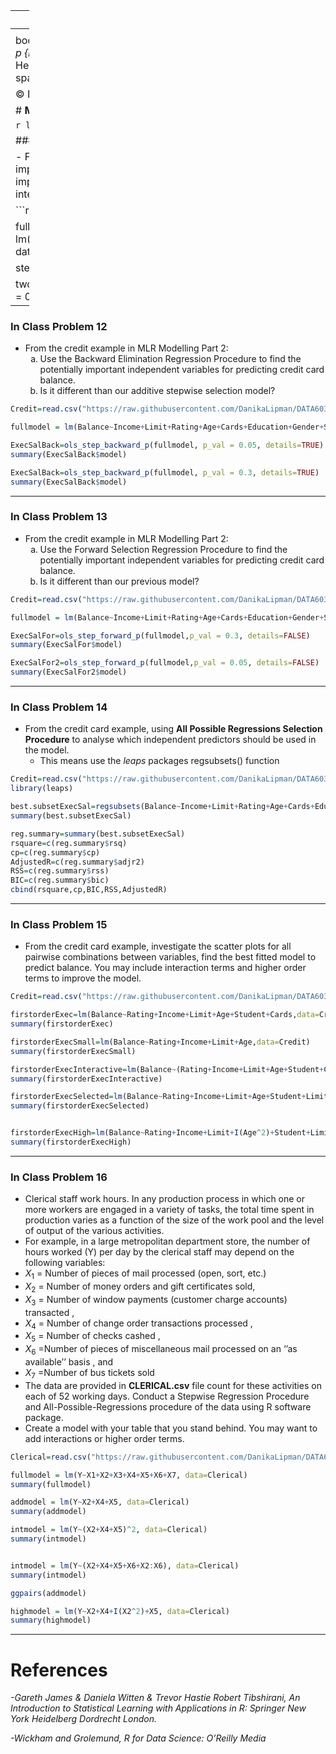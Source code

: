
---
title: 'Data603: Statistical Modelling with Data'
output:
  html_document:
    df_print: paged
---
<style type="text/css">

body{ /* Normal  */
      font-size: 18px;
      line-height: 2em;
  }
td {  /* Table  */
  font-size: 12px;
}
.title {
  font-size: 38px;
  color: DarkRed;
}
 p {line-height: 2em;}
h1 { /* Header 1 */
  font-size: 28px;
  color: DarkBlue;
}
h2 { /* Header 2 */
    font-size: 22px;
  color: Teal;
}
h3 { /* Header 3 */
  font-size: 22px;
  color: Green;
}
code.r{ /* Code block */
    font-size: 12px;
}
pre { /* Code block - determines code spacing between lines */
    font-size: 14px;
}
</style>

&copy; Danika Lipman 2023, based on content created by Thuntida Ngamkham

# **MULTIPLE LINEAR REGRESSION PART 3 IN CLASS PROBLEMS**

```r
library(olsrr)
```

###  **In Class Problem 11**

- From the credit example in MLR Modelling Part 2:
  a) Use the Stepwise Regression Procedure to find the potentially important independent variables for predicting credit card balance.
  b) Build a model based on results from part a) where the important variables have two-way interactions.
  c) Use the Stepwise Regression Procedure to find a final model based on this interaction model in which all predictors contribute.


```r
Credit=read.csv("https://raw.githubusercontent.com/DanikaLipman/DATA603/main/credit.csv")

full = lm(Balance~Income+Limit+Rating+Age+Cards+Education+factor(Gender)+factor(Student)+factor(Ethnicity)+factor(Married), data=Credit)

stepmod=ols_step_both_p(full,pent = 0.1, prem = 0.3, details=TRUE)

twoway = lm(Balance~(Income+Rating+Student+Limit+Cards+Age)^2, data=Credit)
stepmod=ols_step_both_p(twoway,pent = 0.1, prem = 0.3, details=TRUE)
```


-----------------------------------------------------------------------------------


###  **In Class Problem 12**

- From the credit example in MLR Modelling Part 2:
  a) Use the Backward Elimination Regression Procedure to find the potentially important independent variables for predicting credit card balance.
  b) Is it different than our additive stepwise selection model? 


```r
Credit=read.csv("https://raw.githubusercontent.com/DanikaLipman/DATA603/main/credit.csv")
```

```r
fullmodel = lm(Balance~Income+Limit+Rating+Age+Cards+Education+Gender+Student+Ethnicity+Married, data=Credit)

ExecSalBack=ols_step_backward_p(fullmodel, p_val = 0.05, details=TRUE)
summary(ExecSalBack$model)

ExecSalBack=ols_step_backward_p(fullmodel, p_val = 0.3, details=TRUE)
summary(ExecSalBack$model)

```

-----------------------------------------------------------------------------------


###  **In Class Problem 13**

- From the credit example in MLR Modelling Part 2:
  a) Use the Forward Selection Regression Procedure to find the potentially important independent variables for predicting credit card balance.
  b) Is it different than our previous model? 


```r
Credit=read.csv("https://raw.githubusercontent.com/DanikaLipman/DATA603/main/credit.csv")
```

```r
fullmodel = lm(Balance~Income+Limit+Rating+Age+Cards+Education+Gender+Student+Ethnicity+Married, data=Credit)

ExecSalFor=ols_step_forward_p(fullmodel,p_val = 0.3, details=FALSE)
summary(ExecSalFor$model)

ExecSalFor2=ols_step_forward_p(fullmodel,p_val = 0.05, details=FALSE)
summary(ExecSalFor2$model)
```

-----------------------------------------------------------------------------------


###  **In Class Problem 14**

- From the credit card example, using **All Possible Regressions Selection Procedure** to analyse which independent predictors should be used in the model.
  + This means use the *leaps* packages regsubsets() function


```r
Credit=read.csv("https://raw.githubusercontent.com/DanikaLipman/DATA603/main/credit.csv")
library(leaps)
```

```r
best.subsetExecSal=regsubsets(Balance~Income+Limit+Rating+Age+Cards+Education+Gender+Student+Ethnicity+Married, data=Credit)
summary(best.subsetExecSal)

reg.summary=summary(best.subsetExecSal)
rsquare=c(reg.summary$rsq)
cp=c(reg.summary$cp)
AdjustedR=c(reg.summary$adjr2)
RSS=c(reg.summary$rss)
BIC=c(reg.summary$bic)
cbind(rsquare,cp,BIC,RSS,AdjustedR)
```

-----------------------------------------------------------------------------------


###  **In Class Problem 15**

- From the credit card example, investigate the scatter plots for all pairwise combinations between variables, find the best fitted model to predict balance. You may include interaction terms and higher order terms to improve the model.

```r
Credit=read.csv("https://raw.githubusercontent.com/DanikaLipman/DATA603/main/credit.csv")
```

```r
firstorderExec=lm(Balance~Rating+Income+Limit+Age+Student+Cards,data=Credit)
summary(firstorderExec)

firstorderExecSmall=lm(Balance~Rating+Income+Limit+Age,data=Credit)
summary(firstorderExecSmall)

firstorderExecInteractive=lm(Balance~(Rating+Income+Limit+Age+Student+Cards)^2,data=Credit)
summary(firstorderExecInteractive)

firstorderExecSelected=lm(Balance~Rating+Income+Limit+Age+Student+Limit*Student+Income*Student+Rating*Limit+Rating*Income,data=Credit)
summary(firstorderExecSelected)


firstorderExecHigh=lm(Balance~Rating+Income+Limit+I(Age^2)+Student+Limit*Student+Income*Student+Rating*Limit+Rating*Income,data=Credit)
summary(firstorderExecHigh)
```

-----------------------------------------------------------------------------------


###  **In Class Problem 16**

- Clerical staff work hours. In any production process in which one or more workers are engaged in a variety of tasks, the total time spent in production varies as a function of the size of the work pool and the level of output of the various activities. 
 - For example, in a large metropolitan department store, the number of hours worked (Y) per day by the clerical staff may depend on the following variables: 
  + $X_1$ = Number of pieces of mail processed (open, sort, etc.)
  + $X_2$ = Number of money orders and gift certificates sold,
  + $X_3$ = Number of window payments (customer charge accounts) transacted ,
  + $X_4$ = Number of change order transactions processed ,
  + $X_5$ = Number of checks cashed ,
  + $X_6$ =Number of pieces of miscellaneous mail processed on an ''as available'' basis , and
  + $X_7$ =Number of bus tickets sold 
- The data are provided in **CLERICAL.csv** file count for these activities on each of 52 working days. Conduct a Stepwise Regression Procedure and All-Possible-Regressions procedure of the data using R software package. 
- Create a model with your table that you stand behind. You may want to add interactions or higher order terms. 

```r
Clerical=read.csv("https://raw.githubusercontent.com/DanikaLipman/DATA603/main/CLERICAL.csv")
```

```r
fullmodel = lm(Y~X1+X2+X3+X4+X5+X6+X7, data=Clerical)
summary(fullmodel)

addmodel = lm(Y~X2+X4+X5, data=Clerical)
summary(addmodel)

intmodel = lm(Y~(X2+X4+X5)^2, data=Clerical)
summary(intmodel)


intmodel = lm(Y~(X2+X4+X5+X6+X2:X6), data=Clerical)
summary(intmodel)

ggpairs(addmodel)

highmodel = lm(Y~X2+X4+I(X2^2)+X5, data=Clerical)
summary(highmodel)
```

----------------------------------------------------------------------------------





# References
_-Gareth James & Daniela Witten & Trevor Hastie Robert Tibshirani, An Introduction to Statistical Learning with Applications in R: Springer New York Heidelberg Dordrecht London._

_-Wickham and Grolemund, R for Data Science: O'Reilly Media_


